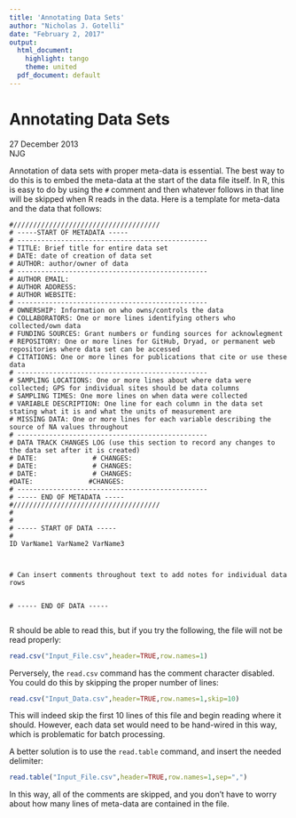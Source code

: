 ```yaml
---
title: 'Annotating Data Sets'
author: "Nicholas J. Gotelli"
date: "February 2, 2017"
output:
  html_document:
    highlight: tango
    theme: united
  pdf_document: default
---
```

    
# Annotating Data Sets
27 December 2013  
NJG

Annotation of data sets with proper meta-data is essential. The best way to do this is to embed the meta-data at the start of the data file itself. In R, this is easy to do by using the `#` comment and then whatever follows in that line will be skipped when R reads in the data. Here is a template for meta-data and the data that follows:

```
#/////////////////////////////////////
# -----START OF METADATA -----
# ------------------------------------------------
# TITLE: Brief title for entire data set
# DATE: date of creation of data set
# AUTHOR: author/owner of data
# ------------------------------------------------
# AUTHOR EMAIL:
# AUTHOR ADDRESS:
# AUTHOR WEBSITE: 
# ------------------------------------------------
# OWNERSHIP: Information on who owns/controls the data 
# COLLABORATORS: One or more lines identifying others who collected/own data
# FUNDING SOURCES: Grant numbers or funding sources for acknowlegment
# REPOSITORY: One or more lines for GitHub, Dryad, or permanent web repositories where data set can be accessed
# CITATIONS: One or more lines for publications that cite or use these data
# ------------------------------------------------
# SAMPLING LOCATIONS: One or more lines about where data were collected; GPS for individual sites should be data columns
# SAMPLING TIMES: One more lines on when data were collected
# VARIABLE DESCRIPTION: One line for each column in the data set stating what it is and what the units of measurement are
# MISSING DATA: One or more lines for each variable describing the source of NA values throughout
# ------------------------------------------------
# DATA TRACK CHANGES LOG (use this section to record any changes to the data set after it is created)
# DATE:              # CHANGES:
# DATE:              # CHANGES:
# DATE:              # CHANGES:
#DATE:              #CHANGES:
# ------------------------------------------------
# ----- END OF METADATA -----
#/////////////////////////////////////
#
#
# ----- START OF DATA -----
#
ID VarName1 VarName2 VarName3



# Can insert comments throughout text to add notes for individual data rows


# ----- END OF DATA -----


```
R should be able to read this, but if you try the following, the file will not be read properly:

```r
read.csv("Input_File.csv",header=TRUE,row.names=1)
```

Perversely, the `read.csv` command has the comment character disabled. You could do this by skipping the proper number of lines:

```r
read.csv("Input_Data.csv",header=TRUE,row.names=1,skip=10)
```

This will indeed skip the first 10 lines of this file and begin reading where it should. However, each data set would need to be hand-wired in this way, which is problematic for batch processing.

A better solution is to use the `read.table` command, and insert the needed delimiter:

```r
read.table("Input_File.csv",header=TRUE,row.names=1,sep=",")
```

In this way, all of the comments are skipped, and you don't have to worry about how many lines of meta-data are contained in the file. 
